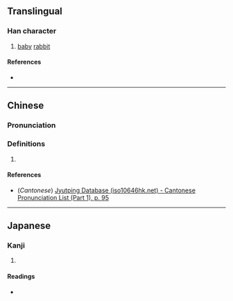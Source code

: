 {{also|嬎}}
{{character info}}
==Translingual==

===Han character===
{{Han char|rn=38|rad=女|as=13|sn=16|four=45413|canj=VNUM,XVNUM|ids=⿰女⿺兔生}}

# [[baby]] [[rabbit]]

====References====
* {{Han ref|kx=0272.050|dkj=06768|dj=0540.060|hdz=21082.070|uh=5B14|ud=23316|bh=E955|bd=59733}}

----

==Chinese==
{{zh-forms}}

===Pronunciation===
{{zh-pron
|m=fù
|c=faan3
|mn=hoān
|mc=y
|oc=
|ma=
|cat=n
}}

===Definitions===
{{zh-hanzi}}

# {{rfdef|zh}}

====References====
* (''Cantonese'') [http://www.iso10646hk.net/jp/document/download.jsp Jyutping Database (iso10646hk.net) - Cantonese Pronunciation List (Part 1), p. 95]

----

==Japanese==

===Kanji===
{{ja-kanji|grade=|rs=女13}}

# {{rfdef|ja|sort=女13}}

====Readings====
* {{ja-readings|on=[[ふ]] (fu)|kun=}}